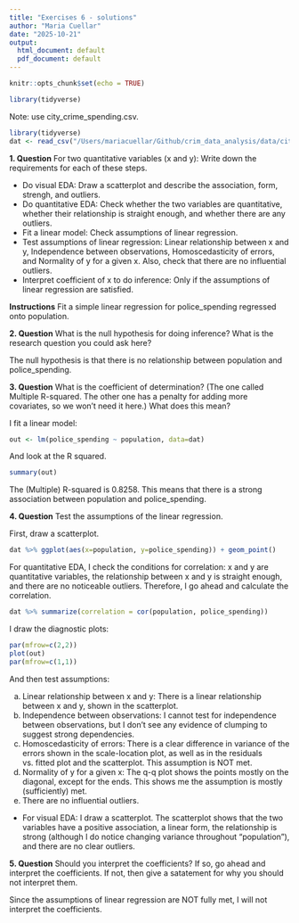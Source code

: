 ```yaml
---
title: "Exercises 6 - solutions"
author: "Maria Cuellar"
date: "2025-10-21"
output:
  html_document: default
  pdf_document: default
---
```


```r
knitr::opts_chunk$set(echo = TRUE)
```

```r
library(tidyverse)
```

Note: use city_crime_spending.csv.

```r
library(tidyverse)
dat <- read_csv("/Users/mariacuellar/Github/crim_data_analysis/data/city_crime_spending.csv")
```


**1. Question** For two quantitative variables (x and y): Write down the requirements for each of these steps.


- Do visual EDA: Draw a scatterplot and describe the association, form, strengh, and outliers.
- Do quantitative EDA: Check whether the two variables are quantitative, whether their relationship is straight enough, and whether there are any outliers.
- Fit a linear model: Check assumptions of linear regression.
- Test assumptions of linear regression: Linear relationship between x and y, Independence between observations, Homoscedasticity of errors, and Normality of y for a given x. Also, check that there are no influential outliers.
- Interpret coefficient of x to do inference: Only if the assumptions of linear regression are satisfied.


**Instructions** Fit a simple linear regression for police_spending regressed onto population.

**2. Question** What is the null hypothesis for doing inference? What is the research question you could ask here?

The null hypothesis is that there is no relationship between population and police_spending. 


**3. Question** What is the coefficient of determination? (The one called Multiple R-squared. The other one has a penalty for adding more covariates, so we won't need it here.) What does this mean?

I fit a linear model:

```r
out <- lm(police_spending ~ population, data=dat)
```

And look at the R squared.

```r
summary(out)
```

The (Multiple) R-squared is 0.8258. This means that there is a strong association between population and police_spending.








**4. Question** Test the assumptions of the linear regression. 

First, draw a scatterplot.

```r
dat %>% ggplot(aes(x=population, y=police_spending)) + geom_point()
```

For quantitative EDA, I check the conditions for correlation: x and y are quantitative variables, the relationship between x and y is straight enough, and there are no noticeable outliers. Therefore, I go ahead and calculate the correlation. 

```r
dat %>% summarize(correlation = cor(population, police_spending))
```


I draw the diagnostic plots:

```r
par(mfrow=c(2,2))
plot(out)
par(mfrow=c(1,1))
```

And then test assumptions:

a) Linear relationship between x and y: There is a linear relationship between x and y, shown in the scatterplot. 
b) Independence between observations: I cannot test for independence between observations, but I don't see any evidence of clumping to suggest strong dependencies.
c) Homoscedasticity of errors: There is a clear difference in variance of the errors shown in the scale-location plot, as well as in the residuals vs. fitted plot and the scatterplot. This assumption is NOT met.
d) Normality of y for a given x: The q-q plot shows the points mostly on the diagonal, except for the ends. This shows me the assumption is mostly (sufficiently) met.
e) There are no influential outliers.
- For visual EDA: I draw a scatterplot. The scatterplot shows that the two variables have a positive association, a linear form, the relationship is strong (although I do notice changing variance throughout "population"), and there are no clear outliers. 




**5. Question** Should you interpret the coefficients? If so, go ahead and interpret the coefficients. If not, then give a satatement for why you should not interpret them.

Since the assumptions of linear regression are NOT fully met, I will not interpret the coefficients.




